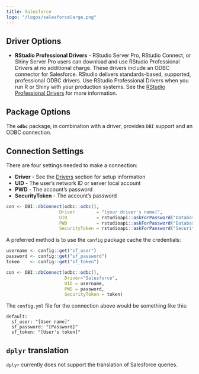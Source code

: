 ```yaml
---
title: Salesforce
logo: "/logos/salesforcelarge.png"
---
```


## Driver Options

- **RStudio Professional Drivers** - RStudio Server Pro, RStudio Connect, or Shiny Server Pro users can download and use RStudio Professional Drivers at no additional charge. These drivers include an ODBC connector for Salesforce.  RStudio delivers standards-based, supported, professional ODBC drivers. Use RStudio Professional Drivers when you run R or Shiny with your production systems. See the [RStudio Professional Drivers](https://www.rstudio.com/products/drivers/) for more information. 

## Package Options

The **`odbc`** package, in combination with a driver, provides `DBI` support and an ODBC connection.

## Connection Settings

There are four settings needed to make a connection:

  - **Driver** - See the [Drivers](/drivers) section for setup information 
  - **UID** - The user's network ID or server local account
  - **PWD** - The account's password
  - **SecurityToken** - The account's password

```r
con <- DBI::dbConnect(odbc::odbc(),
                    Driver        = "[your driver's name]",
                    UID           = rstudioapi::askForPassword("Database user"),
                    PWD           = rstudioapi::askForPassword("Database password"),
                    SecurityToken = rstudioapi::askForPassword("Security token"))
```

A preferred method is to use the `config` package cache the credentials:

```r
username <- config::get("sf_user")
password <- config::get("sf_password")
token    <- config::get("sf_token")

con <- DBI::dbConnect(odbc::odbc(), 
                      Driver="Salesforce", 
                      UID = username, 
                      PWD = password, 
                      SecurityToken = token)
```

The `config.yml` file for the connection above would be something like this:

```
default:
  sf_user: "[User name]"
  sf_password: "[Password]"
  sf_token: "[User's token]"
```
## `dplyr` translation

`dplyr` currently does not support the translation of Salesforce queries.



